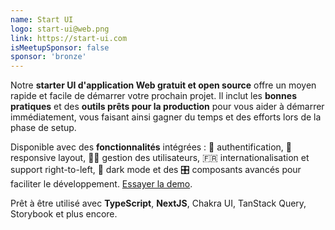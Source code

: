 ```yaml
---
name: Start UI
logo: start-ui@web.png
link: https://start-ui.com
isMeetupSponsor: false
sponsor: 'bronze'
---
```


Notre **starter UI d'application Web gratuit et open source** offre un moyen
rapide et facile de démarrer votre prochain projet. Il inclut les
**bonnes pratiques** et des **outils prêts pour la production** pour vous aider
à démarrer immédiatement, vous faisant ainsi gagner du temps et des efforts lors
de la phase de setup.

Disponible avec des **fonctionnalités** intégrées : 🔐 authentification,
📱responsive layout, 🧑‍💻 gestion des utilisateurs, 🇫🇷 internationalisation et
support right-to-left, 🌚 dark mode et des 🎛 composants avancés pour faciliter
le développement. [Essayer la demo](http://demo.start-ui.com/).

Prêt à être utilisé avec **TypeScript**, **NextJS**, Chakra UI, TanStack Query,
Storybook et plus encore.
